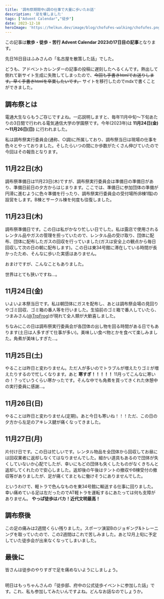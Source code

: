```yaml
---
title: '調布祭期間中○調の仕事で大量に歩いたお話'
description: '足を壊しました'
tags: ["Advent Calendar","徒歩"]
date: 2023-12-18
heroImage: 'https://helkun.dev/image/blog/chofuFes-walking/chofufes.png'
---
```


この記事は**散歩・徒歩・苦行 Advent Calendar 2023の17日目の記事**となります。

<UrlCard url="https://adventar.org/calendars/8696/"/>

先日16日目はふみさんの「名古屋を散策した話」でした。

<UrlCard url="https://minofumino.net/posts/20231216-visit-nagoya"/>

どうも、アドベントカレンダーの記事の投稿に遅刻したへるくんです。熱出して倒れて新サイト生成に失敗してしまったので、~~今回も手書きhtmlでお送りします。早く手書きhtmlを卒業したいです。~~ サイトを移行したのでmdxで書くことができました。

## 調布祭とは
電通大生ならもうご存じですよね。一応説明しますと、毎年11月中旬～下旬あたりの3日間で行われる電気通信大学の学園祭です。今年(2023年)は
**11月24日(金)～11月26日(日)**
に行われました。

<UrlCard url="https://73rd.chofusai.jp/"/>

私は調布祭実行委員会(通称、○調)に所属しており、調布祭当日は現場の仕事を色々とやっておりました。そしたらいつの間にか歩数がたくさん伸びていたので今回はその報告となります。

## 11月22日(水)
調布祭準備日は11月23日(木)ですが、調布祭実行委員会は準備日の準備日があり、準備日前日の夕方からはじまります。ここでは、準備日に参加団体の準備が円滑に進むように色々準備を行ったり、調布祭実行委員会の受付場所(B棟1階)の設営をします。B棟とサークル棟を何度も往復しました。

<ImgCard title="夜しか働いてないので18000歩くらいですね" url="https://helkun.dev/image/blog/chofuFes-walking/11-22.png" alt="11/22(水)の歩数" />

## 11月23日(木)
調布祭準備日です。この日は私がかなり忙しい日でした。私は露店で使用されるレンタル品やガスの管理を担っていたので、レンタル品の受け取り、団体に配布、団体に配布したガスの回収を行っていました(ガスは安全上の観点から毎日回収して次の日の朝に配布します)。この日は東34号館に滞在している時間が長かったため、そんなに歩いた実感はありません。

<ImgCard title="それでもこんなに歩いていたらしい" url="https://helkun.dev/image/blog/chofuFes-walking/11-23.png" alt="11/23(木)の歩数" />

おまけですが、こんなこともありました。

<TwitterCard url="https://x.com/kyu_099/status/1727673370563715456" />
<TwitterCard url="https://x.com/madhell_uec/status/1727689198482923910" />

世界はとても狭いですね...。

## 11月24日(金)
いよいよ本祭当日です。私は朝団体にガスを配布し、あとは調布祭会場の見回りやゴミ回収、ゴミ箱の番人等を行いました。生協前のゴミ箱で番人していたら、つまみさん([@TrpFrog](https://twitter.com/TrpFrog/ "@TrpFrog"))が現れて全人類が大歓喜しました。

ちなみにこの日は調布祭実行委員会が各団体の出し物を回る時間がある日でもあります(土日は人多すぎて仕事が多い)。美味しい食べ物とかを食べて楽しみました。角煮が美味しすぎた...。

<ImgCard title="いうて30000歩かぁ" url="https://helkun.dev/image/blog/chofuFes-walking/11-24.png" alt="11/24(金)の歩数" />

## 11月25日(土)
やることは昨日と変わりません。ただ人が多いのでトラブルが増えたりゴミが増えたりするので忙しくなります。あと
**寒すぎ！！！！！**
11月ってこんなに寒いの！？っていうくらい寒かったです。そんな中でも角煮を買ってきくれた休憩中の実行委員に感謝...。

<ImgCard title="まあ昨日とそんなに変わらないね" url="https://helkun.dev/image/blog/chofuFes-walking/11-25.png" alt="11/25(土)の歩数" />

## 11月26日(日)
やることは昨日と変わりません(定期)。あと今日も寒いね！！！ただ、この日の夕方から左足のアキレス腱が痛くなってきました。

<ImgCard title="夕方から歩数が一気に減ってます" url="https://helkun.dev/image/blog/chofuFes-walking/11-26.png" alt="11/26(日)の歩数" />

## 11月27日(月)
片付け日です。この日は忙しいです。レンタル物品を全団体から回収してお昼には回収業者に返却しなくてはなりませんでした。細かい道具もあるので団体が失くしていないか心配でしたが、幸いにもどの団体も失くしたものがなくきちんと返却してくれたので安心しました。返却後の午後はテントの撤収やB棟受付の撤収等がありましたが、足が痛くてまともに働けそうにありませんでした。

というわけで、軽トラで色んなものを東34号館に輸送する仕事に回りました。幸い痛めている足は左だったのでAT軽トラを運転するにあたっては何も支障がありません。
**やっぱ徒歩はバカ！近代文明最高！**

<ImgCard title="午後は軽トラ輸送してたので歩数が少ないですね" url="https://helkun.dev/image/blog/chofuFes-walking/11-27.png" alt="11/27(月)の歩数" />

## 調布祭後
この足の痛みは2週間くらい残りました。スポーツ演習Bのジョギング&トレーニングを取っていたので、この2週間はこれで苦しみました。あと12月上旬に予定していた徒歩会が出来なくなってしまいました。

## 最後に
皆さんは徒歩のやりすぎで足を痛めないようにしましょう。

<br/>
明日はもっちゃんさんの「徒歩部、府中の公式徒歩イベントに参加した話」です。これ、私も参加してみたいんですよね。どんなお話なのでしょうか。